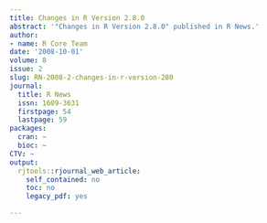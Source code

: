 ```yaml
---
title: Changes in R Version 2.8.0
abstract: '"Changes in R Version 2.8.0" published in R News.'
author:
- name: R Core Team
date: '2008-10-01'
volume: 8
issue: 2
slug: RN-2008-2-changes-in-r-version-280
journal:
  title: R News
  issn: 1609-3631
  firstpage: 54
  lastpage: 59
packages:
  cran: ~
  bioc: ~
CTV: ~
output:
  rjtools::rjournal_web_article:
    self_contained: no
    toc: no
    legacy_pdf: yes

---
```

